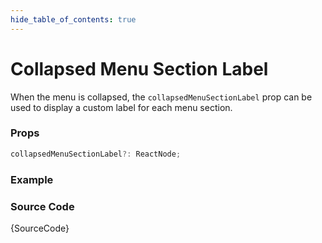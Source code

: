 ```yaml
---
hide_table_of_contents: true
---
```



# Collapsed Menu Section Label

When the menu is collapsed, the `collapsedMenuSectionLabel` prop can be used to display a custom label for each menu section. 

### Props

```ts noCopy
collapsedMenuSectionLabel?: ReactNode;
```

### Example

<IframeWindow url='https://demos.pixinvent.com/vuexy-nextjs-admin-template/demo-1/en/menu-examples/vertical-menu/menu/collapsed-menu-section-label' />

### Source Code

<TsToJsCodeSnippet>{SourceCode}</TsToJsCodeSnippet>
